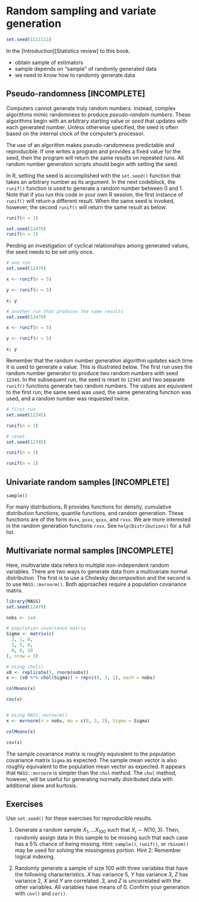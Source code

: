

# Random sampling and variate generation {#random}

```r
set.seed(1111111)
```

In the [Introduction][Statistics review] to this book.

* obtain sample of estimators
* sample depends on "sample" of randomly generated data
* we need to know how to randomly generate data


## Pseudo-randomness [INCOMPLETE]

Computers cannot generate truly random numbers. Instead, complex algorithms mimic randomness to produce *pseudo-random numbers*. These algorithms begin with an arbitrary starting value or *seed* that updates with each generated number. Unless otherwise specified, the seed is often based on the internal clock of the computer's processor.

The use of an algorithm makes pseudo-randomness predictable and reproducible. If one writes a program and provides a fixed value for the seed, then the program will return the same results on repeated runs. All random number generation scripts should begin with setting the seed.

In R, setting the seed is accomplished with the `set.seed()` function that takes an arbitrary number as its argument. In the next codeblock, the `runif()` function is used to generate a random number between 0 and 1. Note that if you run this code in your own R session, the first instance of `runif()` will return a different result. When the same seed is invoked, however, the second `runif()` will return the same result as below.

```r
runif(n = 1)

set.seed(12479)
runif(n = 1)
```

Pending an investigation of cyclical relationships among generated values, the seed needs to be set only once. 

```r
# one run
set.seed(12479)

x <- runif(n = 5)

y <- runif(n = 5)

x; y

# another run that produces the same results
set.seed(12479)

x <- runif(n = 5)

y <- runif(n = 5)

x; y
```

Remember that the random number generation algorithm updates each time it is used to generate a value. This is illustrated below. The first run uses the random number generator to produce two random numbers with seed `12345`. In the subsequent run, the seed is reset to `12345` and two separate `runif()` functions generate two random numbers. The values are equivalent to the first run; the same seed was used, the same generating function was used, and a random number was requested twice. 

```r
# first run
set.seed(12345)

runif(n = 2)

# reset
set.seed(12345)

runif(n = 1)

runif(n = 1)
```


## Univariate random samples [INCOMPLETE]


`sample()`

For many distributions, R provides functions for density, cumulative distribution functions, quantile functions, and random generation. These functions are of the form `dxxx`, `pxxx`, `qxxx`, and `rxxx`. We are more interested in the random generation functions `rxxx`. See `help(Distributions)` for a full list. 



## Multivariate normal samples [INCOMPLETE]

Here, multivariate data refers to multiple non-independent random variables. There are two ways to generate data from a multivariate normal distribution. The first is to use a Cholesky decomposition and the second is to use `MASS::mvrnorm()`. Both approaches require a population covariance matrix.

```r
library(MASS)
set.seed(12479)

nobs <- 1e4

# population covariance matrix
Sigma <- matrix(c(
  3, 1, 0,
  1, 5, 0,
  0, 0, 10
), nrow = 3)

# Using chol()
x0 <- replicate(3, rnorm(nobs))
x <- (x0 %*% chol(Sigma)) + rep(c(8, 3, 2), each = nobs)

colMeans(x)

cov(x)


# Using MASS::mvrnorm()
x <- mvrnorm(n = nobs, mu = c(8, 3, 2), Sigma = Sigma)

colMeans(x)

cov(x)
```

The sample covariance matrix is roughly equivalent to the population covariance matrix `Sigma` as expected. The sample mean vector is also roughly equivalent to the population mean vector as expected. It appears that `MASS::mvrnorm` is simpler than the `chol` method. The `chol` method, however, will be useful for generating normally distributed data with additional skew and kurtosis.




## Exercises

Use `set.seed()` for these exercises for reproducible results.

1. Generate a random sample $X_1, \dots X_{100}$ such that $X_i \sim N(10, 3)$. Then, randomly assign data in this sample to be missing such that each case has a 5% chance of being missing. Hint: `sample()`, `runif()`, or `rbinom()` may be used for solving the missingness portion. Hint 2: Remember logical indexing.

1. Randomly generate a sample of size 100 with three variables that have the following characteristics. $X$ has variance 5, $Y$ has variance 3, $Z$ has variance 2, $X$ and $Y$ are correlated .3, and $Z$ is uncorrelated with the other variables. All variables have means of 0. Confirm your generation with `cov()` and `cor()`.